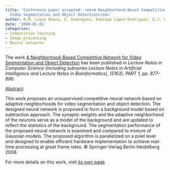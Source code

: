 ```yaml
---
title: 'Conference paper accepted: <em>A Neighborhood-Based Competitive Network for
  Video Segmentation and Object Detection</em>'
author: R.M. Luque Baena, E. Dominguez, Domingo López-Rodríguez, E.J. Palomo
date: '2008-01-01'
categories:
- Competitive learning
- Image processing
- Neural networks
---
```


The work <u>A Neighborhood-Based Competitive Network for Video Segmentation and Object Detection</u> has been published in <em>Lecture Notes in Computer Science (including subseries Lecture Notes in Artificial Intelligence and Lecture Notes in Bioinformatics), (5163), PART 1, <em>pp. 877&ndash;886</em></em>.

<u>Abstract</u>:



This work proposes an unsupervised competitive neural network based on adaptive neighborhoods for video segmentation and object detection. The designed neural network is proposed to form a background model based on subtraction approach. The synaptic weights and the adaptive neighborhood of the neurons serve as a model of the background and are updated to reflect the statistics of the background. The segmentation performance of the proposed neural network is examined and compared to mixture of Gaussian models. The proposed algorithm is parallelized on a pixel level and designed to enable efficient hardware implementation to achieve real-time processing at great frame rates. © Springer-Verlag Berlin Heidelberg 2008.




For more details on this work, visit <a href='/publications/conferences/2008-icann1'>its own page</a>.
